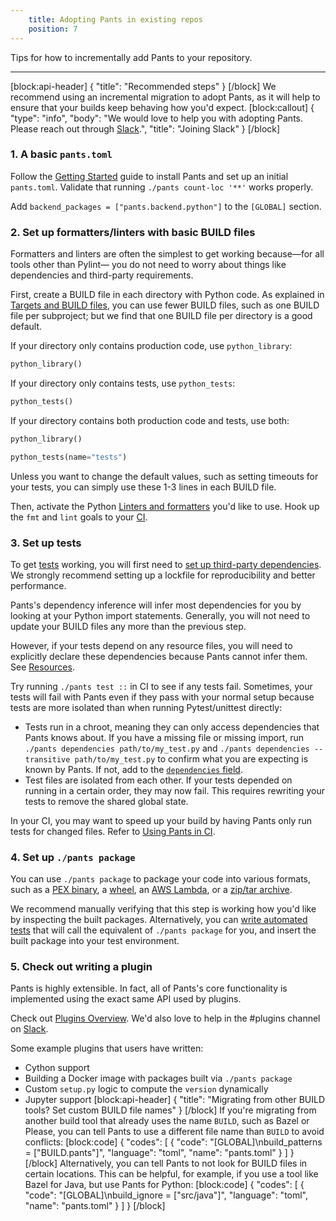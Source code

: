 ```yaml
---
    title: Adopting Pants in existing repos
    position: 7
---
```


Tips for how to incrementally add Pants to your repository.

---

[block:api-header]
{
"title": "Recommended steps"
}
[/block]
We recommend using an incremental migration to adopt Pants, as it will help to ensure that your builds keep behaving how you'd expect.
[block:callout]
{
"type": "info",
"body": "We would love to help you with adopting Pants. Please reach out through [Slack](doc:community).",
"title": "Joining Slack"
}
[/block]

### 1. A basic `pants.toml`

Follow the [Getting Started](doc:getting-started) guide to install Pants and set up an initial `pants.toml`. Validate that running `./pants count-loc '**'` works properly.

Add `backend_packages = ["pants.backend.python"]` to the `[GLOBAL]` section.

### 2. Set up formatters/linters with basic BUILD files

Formatters and linters are often the simplest to get working because—for all tools other than Pylint— you do not need to worry about things like dependencies and third-party requirements.

First, create a BUILD file in each directory with Python code. As explained in [Targets and BUILD files](doc:targets), you can use fewer BUILD files, such as one BUILD file per subproject; but we find that one BUILD file per directory is a good default.

If your directory only contains production code, use `python_library`:

```python
python_library()
```

If your directory only contains tests, use `python_tests`:

```python
python_tests()
```

If your directory contains both production code and tests, use both:

```python
python_library()

python_tests(name="tests")
```

Unless you want to change the default values, such as setting timeouts for your tests, you can simply use these 1-3 lines in each BUILD file.

Then, activate the Python [Linters and formatters](doc:python-linters-and-formatters) you'd like to use. Hook up the `fmt` and `lint` goals to your [CI](doc:using-pants-in-ci).

### 3. Set up tests

To get [tests](doc:python-test-goal) working, you will first need to [set up third-party dependencies](doc:python-third-party-dependencies). We strongly recommend setting up a lockfile for reproducibility and better performance.

Pants's dependency inference will infer most dependencies for you by looking at your Python import statements. Generally, you will not need to update your BUILD files any more than the previous step.

However, if your tests depend on any resource files, you will need to explicitly declare these dependencies because Pants cannot infer them. See [Resources](doc:resources).

Try running `./pants test ::` in CI to see if any tests fail. Sometimes, your tests will fail with Pants even if they pass with your normal setup because tests are more isolated than when running Pytest/unittest directly:

- Tests run in a chroot, meaning they can only access dependencies that Pants knows about. If you have a missing file or missing import, run `./pants dependencies path/to/my_test.py` and `./pants dependencies --transitive path/to/my_test.py` to confirm what you are expecting is known by Pants. If not, add to the [`dependencies` field](doc:targets).
- Test files are isolated from each other. If your tests depended on running in a certain order, they may now fail. This requires rewriting your tests to remove the shared global state.

In your CI, you may want to speed up your build by having Pants only run tests for changed files. Refer to [Using Pants in CI](doc:using-pants-in-ci).

### 4. Set up `./pants package`

You can use `./pants package` to package your code into various formats, such as a [PEX binary](doc:python-package-goal), a [wheel](doc:python-distributions), an [AWS Lambda](doc:awslambda-python), or a [zip/tar archive](doc:resources).

We recommend manually verifying that this step is working how you'd like by inspecting the built packages. Alternatively, you can [write automated tests](doc:python-test-goal) that will call the equivalent of `./pants package` for you, and insert the built package into your test environment.

### 5. Check out writing a plugin

Pants is highly extensible. In fact, all of Pants's core functionality is implemented using the exact same API used by plugins.

Check out [Plugins Overview](doc:plugins-overview). We'd also love to help in the #plugins channel on [Slack](doc:community).

Some example plugins that users have written:

- Cython support
- Building a Docker image with packages built via `./pants package`
- Custom `setup.py` logic to compute the `version` dynamically
- Jupyter support
  [block:api-header]
  {
  "title": "Migrating from other BUILD tools? Set custom BUILD file names"
  }
  [/block]
  If you're migrating from another build tool that already uses the name `BUILD`, such as Bazel or Please, you can tell Pants to use a different file name than `BUILD` to avoid conflicts:
  [block:code]
  {
  "codes": [
  {
  "code": "[GLOBAL]\nbuild_patterns = [\"BUILD.pants\"]",
  "language": "toml",
  "name": "pants.toml"
  }
  ]
  }
  [/block]
  Alternatively, you can tell Pants to not look for BUILD files in certain locations. This can be helpful, for example, if you use a tool like Bazel for Java, but use Pants for Python:
  [block:code]
  {
  "codes": [
  {
  "code": "[GLOBAL]\nbuild_ignore = [\"src/java\"]",
  "language": "toml",
  "name": "pants.toml"
  }
  ]
  }
  [/block]
